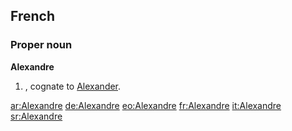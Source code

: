 ==French==

===Proper noun===
'''Alexandre''' {{m}}

# {{given name|male||fr:}}, cognate to [[Alexander]].

[[ar:Alexandre]]
[[de:Alexandre]]
[[eo:Alexandre]]
[[fr:Alexandre]]
[[it:Alexandre]]
[[sr:Alexandre]]